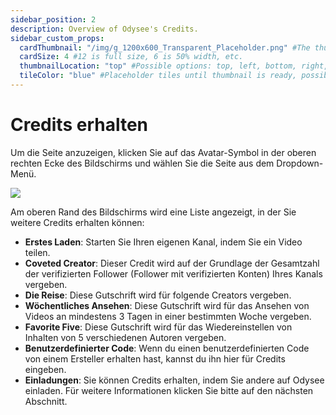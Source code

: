 ```yaml
---
sidebar_position: 2
description: Overview of Odysee's Credits.
sidebar_custom_props:
  cardThumbnail: "/img/g_1200x600_Transparent_Placeholder.png" #The thumbnail on the category card.
  cardSize: 4 #12 is full size, 6 is 50% width, etc.
  thumbnailLocation: "top" #Possible options: top, left, bottom, right, none
  tileColor: "blue" #Placeholder tiles until thumbnail is ready, possible options: blue, cream, darkpurple, lightpurple, mauve, orange, pink, none
---
```


# Credits erhalten

Um die Seite anzuzeigen, klicken Sie auf das Avatar-Symbol in der oberen rechten Ecke des Bildschirms und wählen Sie die Seite aus dem Dropdown-Menü.

![](/img/en/category-monetization1.png)

Am oberen Rand des Bildschirms wird eine Liste angezeigt, in der Sie weitere Credits erhalten können:

- **Erstes Laden**: Starten Sie Ihren eigenen Kanal, indem Sie ein Video teilen.
- **Coveted Creator**: Dieser Credit wird auf der Grundlage der Gesamtzahl der verifizierten Follower (Follower mit verifizierten Konten) Ihres Kanals vergeben.
- **Die Reise**: Diese Gutschrift wird für folgende Creators vergeben.
- **Wöchentliches Ansehen**: Diese Gutschrift wird für das Ansehen von Videos an mindestens 3 Tagen in einer bestimmten Woche vergeben.
- **Favorite Five**: Diese Gutschrift wird für das Wiedereinstellen von Inhalten von 5 verschiedenen Autoren vergeben.
- **Benutzerdefinierter Code**: Wenn du einen benutzerdefinierten Code von einem Ersteller erhalten hast, kannst du ihn hier für Credits eingeben.
- **Einladungen**: Sie können Credits erhalten, indem Sie andere auf Odysee einladen. Für weitere Informationen klicken Sie bitte auf den nächsten Abschnitt.